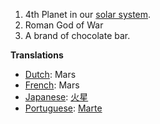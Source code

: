 #4th Planet in our [[solar system]].
#Roman God of War
#A brand of chocolate bar.

'''Translations'''
*[[Dutch]]: Mars
*[[French]]: Mars
*[[Japanese]]: [[火星]]
*[[Portuguese]]: [[Marte]]